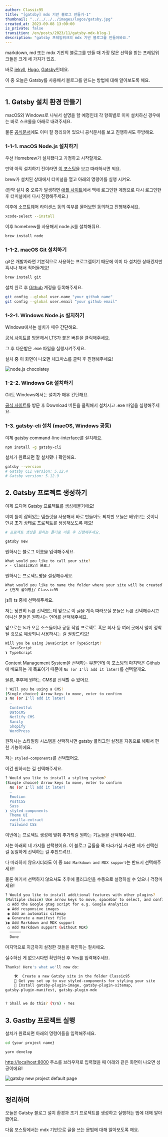 ```yaml
---
author: Classic95
title: "[gatsby] mdx 기반 블로그 만들기-1"
thumbnail: "../../../../images/logos/gatsby.jpg"
created_at: 2023-09-08 13:00:00
is_private: false
transition: /en/posts/2023/11/gatsby-mdx-blog-1
description: "gatsby 프레임워크의 mdx 기반 블로그를 만들어봐요."
---
```


markdown, md 또는 mdx 기반의 블로그를 만들 때 가장 많은 선택을 받는 프레임워크들은 크게 세 가지가 있죠.

바로 [jekyll](https://jekyllrb-ko.github.io/), [Hugo](https://gohugo.io/), [Gatsby](https://www.gatsbyjs.com/)인데요.

이 중 오늘은 Gatsby를 사용해서 블로그를 만드는 방법에 대해 알아보도록 해요.

---

## 1. Gatsby 설치 환경 만들기

macOS와 Windows로 나눠서 설명을 할 예정인데 각 항목별로 이미 설치하신 경우에는 바로 스크롤을 아래로 내려주세요.

물론 [공식문서](https://www.gatsbyjs.com/docs/tutorial/getting-started/part-0/#installation-guide)에도 이미 잘 정리되어 있으니 공식문서를 보고 진행하셔도 무방해요.

### 1-1-1. macOS Node.js 설치하기

우선 Homebrew가 설치됐다고 가정하고 시작할게요.

만약 아직 설치하기 전이라면 [이 포스팅](/posts/2023/09/install-homebrew)을 보고 따라하시면 되요.

brew가 설치된 상태에서 터미널을 열고 아래의 명령어를 실행 시켜요.

(만약 설치 중 오류가 발생하면 [애플 사이트](https://developer.apple.com/download/more/)에서 맥에 로그인한 계정으로 다시 로그인한 후 터미널에서 다시 진행해주세요.)

이후에 소프트웨어 라이센스 동의 여부를 물어보면 동의하고 진행해주세요.

```bash
xcode-select --install
```

이후 homebrew를 사용해서 node.js를 설치해줘요.

```bash
brew install node
```

### 1-1-2. macOS Git 설치하기

git은 개발자라면 기본적으로 사용하는 프로그램이기 때문에 이미 다 설치한 상태겠지만 혹시나 해서 적어둘게요!

```bash
brew install git
```

설치 완료 후 [Github](https://github.com/) 계정을 등록해주세요.

```bash
git config --global user.name "your github name"
git config --global user.email "your github email"
```

### 1-2-1. Windows Node.js 설치하기

Windows에서는 설치가 매우 간단해요.

[공식 사이트](https://nodejs.org/en)를 방문해서 LTS가 붙은 버튼을 클릭해주세요.

그 후 다운받은 .exe 파일을 실행시켜주세요.

설치 중 이 화면이 나오면 체크박스를 클릭 후 진행해주세요!

![node.js chocolatey](../../../../images/2023/09/gatsby-mdx-blog-1-1.webp)

### 1-2-2. Windows Git 설치하기

Git도 Windows에서는 설치가 매우 간단해요.

[공식 사이트](https://gitforwindows.org/)를 방문 후 Download 버튼을 클릭해서 설치시고 .exe 파일을 실행해주세요.

### 1-3. gatsby-cli 설치 (macOS, Windows 공통)

이제 gatsby command-line-interface를 설치해요.

```bash
npm install -g gatsby-cli
```

설치가 완료되면 잘 설치됐나 확인해요.

```bash
gatsby --version
# Gatsby CLI version: 5.12.4
# Gatsby version: 5.12.9
```

## 2. Gatsby 프로젝트 생성하기

이제 드디어 Gatsby 프로젝트를 생성해볼거에요!

이미 틀이 잡혀있는 템플릿을 사용해서 바로 만들어도 되지만 오늘은 배워보는 것이니 만큼 초기 상태로 프로젝트를 생성해보도록 해요!

```bash
# 프로젝트 생성을 원하는 폴더로 이동 후 진행해주세요.

gatsby new
```

원하시는 블로그 이름을 입력해주세요.

```bash
What would you like to call your site?
✔ · Classic95의 블로그
```

원하시는 프로젝트명을 설정해주세요.

```bash
What would you like to name the folder where your site will be created?
✔ {현재 폴더명}/ Classic95
```

js와 ts 중에 선택해주세요.

저는 당연히 ts를 선택했는데 앞으로 이 글을 계속 따라오실 분들은 ts를 선택해주시고 아니신 분들은 원하시는 언어를 선택해주세요.

앞으로는 ts가 오픈 소스들이나 공동 작업 프로젝트 혹은 회사 등 여러 곳에서 많이 정착될 것으로 예상되니 사용하시는 걸 권장드려요!

```bash
Will you be using JavaScript or TypeScript?
  JavaScript
❯ TypeScript
```

Content Management System을 선택하는 부분인데 이 포스팅의 마지막은 Github에 배포하는 게 목표이기 때문에  `No (or I'll add it later)`를 선택할게요.

물론, 추후에 원하는 CMS를 선택할 수 있어요.

```bash
? Will you be using a CMS?
(Single choice) Arrow keys to move, enter to confirm
❯ No (or I'll add it later)
  –
  Contentful
  DatoCMS
  Netlify CMS
  Sanity
  Shopify
  WordPress
```

원하시는 스타일링 시스템을 선택하시면 gatsby 플러그인 설정을 자동으로 해줘서 편한 기능이에요.

저는 `styled-components`를 선택했어요. 

이건 원하시는 걸 선택해주세요.

```bash
? Would you like to install a styling system?
(Single choice) Arrow keys to move, enter to confirm
  No (or I'll add it later)
  –
  Emotion
  PostCSS
  Sass
❯ styled-components
  Theme UI
  vanilla-extract
  Tailwind CSS
```

이번에는 프로젝트 생성에 맞춰 추가되길 원하는 기능들을 선택해주세요.

저는 아래의 네 가지를 선택했어요. 이 블로그 글들을 쭉 따라가실 거라면 제가 선택한 걸 동일하게 선택하는 걸 추천드려요.

다 따라하지 않으시더라도 이 중 `Add Markdown and MDX support`는 반드시 선택해주세요!

물론 여기서 선택하지 않으셔도 추후에 플러그인을 수동으로 설정하실 수 있으니 걱정마세요!

```bash
? Would you like to install additional features with other plugins?
(Multiple choice) Use arrow keys to move, spacebar to select, and confirm with an enter on "Done"
 ◯ Add the Google gtag script for e.g. Google Analytics
 ◉ Add responsive images
 ◉ Add an automatic sitemap
 ◉ Generate a manifest file
❯◉ Add Markdown and MDX support
 ◯ Add Markdown support (without MDX)
  ─────
  Done
```

마지막으로 지금까지 설정한 것들을 확인하는 절차에요.

실수하신 게 없으시다면 확인하신 후 Yes를 입력해주세요.

```bash
Thanks! Here's what we'll now do:

    🛠  Create a new Gatsby site in the folder Classic95
    🎨 Get you set up to use styled-components for styling your site
    🔌 Install gatsby-plugin-image, gatsby-plugin-sitemap,
gatsby-plugin-manifest, gatsby-plugin-mdx


? Shall we do this? (Y/n) › Yes
```

## 3. Gastby 프로젝트 실행

설치가 완료되면 아래의 명령어들을 입력해주세요.

```bash
cd {your project name}

yarn develop
```

[http://localhost:8000](http://localhost:8000) 주소를 브라우저로 입력했을 때 아래와 같은 화면이 나오면 성공이에요!

![gatsby new project default page](../../../../images/2023/09/gatsby-mdx-blog-1-2.webp)

---

## 정리하며

오늘은 Gatsby 블로그 설치 환경과 초기 프로젝트를 생성하고 실행하는 법에 대해 알아봤어요.

다음 포스팅에서는 mdx 기반으로 글을 쓰는 문법에 대해 알아보도록 해요.